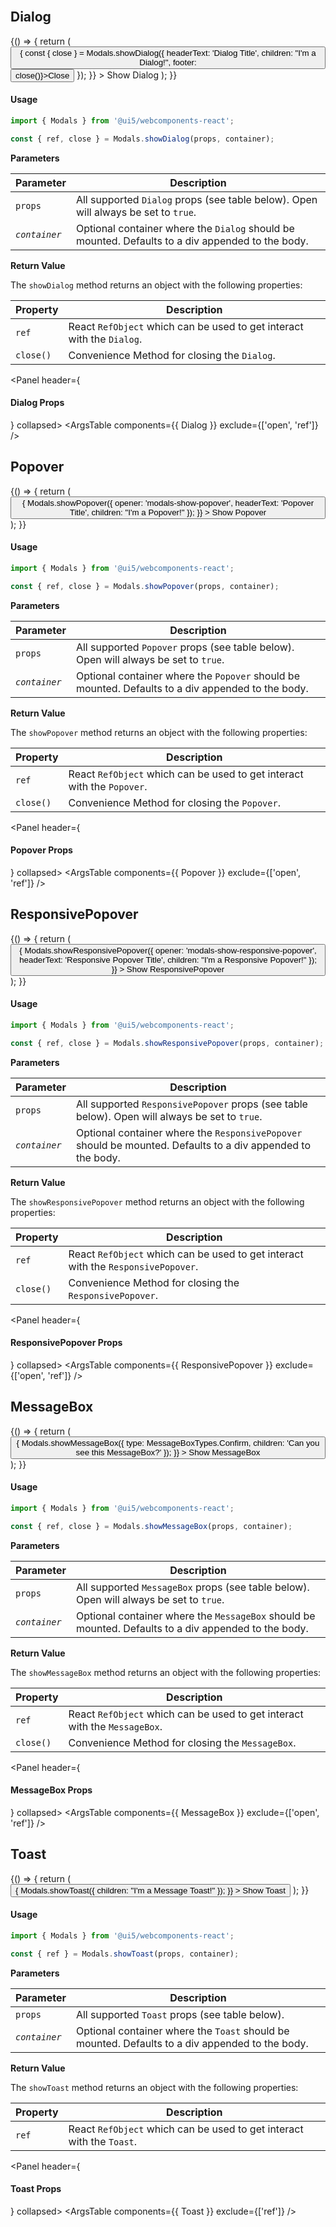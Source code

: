 
<Meta title="User Feedback / Modals" component={Modals} />

<DocsHeader since="0.22.2" />

<br />

## Dialog

<Canvas>
  <Story name="Dialog">
    {() => {
      return (
        <Button
          onClick={() => {
            const { close } = Modals.showDialog({
              headerText: 'Dialog Title',
              children: "I'm a Dialog!",
              footer: <Button onClick={() => close()}>Close</Button>
            });
          }}
        >
          Show Dialog
        </Button>
      );
    }}
  </Story>
</Canvas>

#### Usage

```typescript
import { Modals } from '@ui5/webcomponents-react';

const { ref, close } = Modals.showDialog(props, container);
```

**Parameters**

| Parameter     | Description                                                                                      |
| ------------- | ------------------------------------------------------------------------------------------------ |
| `props`       | All supported `Dialog` props (see table below). Open will always be set to `true`.               |
| _`container`_ | Optional container where the `Dialog` should be mounted. Defaults to a div appended to the body. |

**Return Value**

The `showDialog` method returns an object with the following properties:

| Property  | Description                                                            |
| --------- | ---------------------------------------------------------------------- |
| `ref`     | React `RefObject` which can be used to get interact with the `Dialog`. |
| `close()` | Convenience Method for closing the `Dialog`.                           |

<Panel header={<h4 className="noMargin">Dialog Props</h4>} collapsed>
  <ArgsTable components={{ Dialog }} exclude={['open', 'ref']} />
</Panel>

## Popover

<Canvas>
  <Story name="Popover">
    {() => {
      return (
        <Button
          id="modals-show-popover"
          onClick={() => {
            Modals.showPopover({
              opener: 'modals-show-popover',
              headerText: 'Popover Title',
              children: "I'm a Popover!"
            });
          }}
        >
          Show Popover
        </Button>
      );
    }}
  </Story>
</Canvas>

#### Usage

```typescript
import { Modals } from '@ui5/webcomponents-react';

const { ref, close } = Modals.showPopover(props, container);
```

**Parameters**

| Parameter     | Description                                                                                       |
| ------------- | ------------------------------------------------------------------------------------------------- |
| `props`       | All supported `Popover` props (see table below). Open will always be set to `true`.               |
| _`container`_ | Optional container where the `Popover` should be mounted. Defaults to a div appended to the body. |

**Return Value**

The `showPopover` method returns an object with the following properties:

| Property  | Description                                                             |
| --------- | ----------------------------------------------------------------------- |
| `ref`     | React `RefObject` which can be used to get interact with the `Popover`. |
| `close()` | Convenience Method for closing the `Popover`.                           |

<Panel header={<h4 className="noMargin">Popover Props</h4>} collapsed>
  <ArgsTable components={{ Popover }} exclude={['open', 'ref']} />
</Panel>

## ResponsivePopover

<Canvas>
  <Story name="ResponsivePopover">
    {() => {
      return (
        <Button
          id="modals-show-responsive-popover"
          onClick={() => {
            Modals.showResponsivePopover({
              opener: 'modals-show-responsive-popover',
              headerText: 'Responsive Popover Title',
              children: "I'm a Responsive Popover!"
            });
          }}
        >
          Show ResponsivePopover
        </Button>
      );
    }}
  </Story>
</Canvas>

#### Usage

```typescript
import { Modals } from '@ui5/webcomponents-react';

const { ref, close } = Modals.showResponsivePopover(props, container);
```

**Parameters**

| Parameter     | Description                                                                                                 |
| ------------- | ----------------------------------------------------------------------------------------------------------- |
| `props`       | All supported `ResponsivePopover` props (see table below). Open will always be set to `true`.               |
| _`container`_ | Optional container where the `ResponsivePopover` should be mounted. Defaults to a div appended to the body. |

**Return Value**

The `showResponsivePopover` method returns an object with the following properties:

| Property  | Description                                                                       |
| --------- | --------------------------------------------------------------------------------- |
| `ref`     | React `RefObject` which can be used to get interact with the `ResponsivePopover`. |
| `close()` | Convenience Method for closing the `ResponsivePopover`.                           |

<Panel header={<h4 className="noMargin">ResponsivePopover Props</h4>} collapsed>
  <ArgsTable components={{ ResponsivePopover }} exclude={['open', 'ref']} />
</Panel>

## MessageBox

<Canvas>
  <Story name="MessageBox">
    {() => {
      return (
        <Button
          onClick={() => {
            Modals.showMessageBox({
              type: MessageBoxTypes.Confirm,
              children: 'Can you see this MessageBox?'
            });
          }}
        >
          Show MessageBox
        </Button>
      );
    }}
  </Story>
</Canvas>

#### Usage

```typescript
import { Modals } from '@ui5/webcomponents-react';

const { ref, close } = Modals.showMessageBox(props, container);
```

**Parameters**

| Parameter     | Description                                                                                          |
| ------------- | ---------------------------------------------------------------------------------------------------- |
| `props`       | All supported `MessageBox` props (see table below). Open will always be set to `true`.               |
| _`container`_ | Optional container where the `MessageBox` should be mounted. Defaults to a div appended to the body. |

**Return Value**

The `showMessageBox` method returns an object with the following properties:

| Property  | Description                                                                |
| --------- | -------------------------------------------------------------------------- |
| `ref`     | React `RefObject` which can be used to get interact with the `MessageBox`. |
| `close()` | Convenience Method for closing the `MessageBox`.                           |

<Panel header={<h4 className="noMargin">MessageBox Props</h4>} collapsed>
  <ArgsTable components={{ MessageBox }} exclude={['open', 'ref']} />
</Panel>

## Toast

<Canvas>
  <Story name="Toast">
    {() => {
      return (
        <Button
          onClick={() => {
            Modals.showToast({
              children: "I'm a Message Toast!"
            });
          }}
        >
          Show Toast
        </Button>
      );
    }}
  </Story>
</Canvas>

#### Usage

```typescript
import { Modals } from '@ui5/webcomponents-react';

const { ref } = Modals.showToast(props, container);
```

**Parameters**

| Parameter     | Description                                                                                     |
| ------------- | ----------------------------------------------------------------------------------------------- |
| `props`       | All supported `Toast` props (see table below).                                                  |
| _`container`_ | Optional container where the `Toast` should be mounted. Defaults to a div appended to the body. |

**Return Value**

The `showToast` method returns an object with the following properties:

| Property | Description                                                           |
| -------- | --------------------------------------------------------------------- |
| `ref`    | React `RefObject` which can be used to get interact with the `Toast`. |

<Panel header={<h4 className="noMargin">Toast Props</h4>} collapsed>
  <ArgsTable components={{ Toast }} exclude={['ref']} />
</Panel>

<br />

<Footer />
